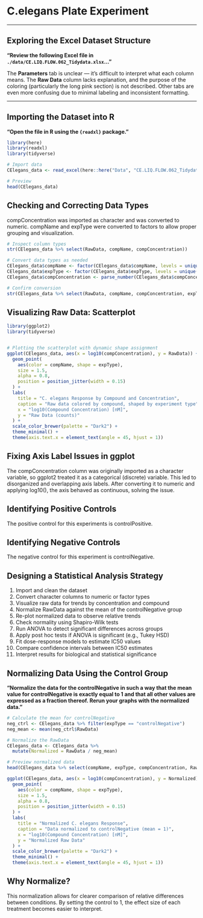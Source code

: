 # C.elegans Plate Experiment

---

## Exploring the Excel Dataset Structure

**"Review the following Excel file in `./data/CE.LIQ.FLOW.062_Tidydata.xlsx`..."**

The **Parameters** tab is unclear — it's difficult to interpret what each column means. The **Raw Data** column lacks explanation, and the purpose of the coloring (particularly the long pink section) is not described. Other tabs are even more confusing due to minimal labeling and inconsistent formatting.

---

## Importing the Dataset into R

**"Open the file in R using the `{readxl}` package."**

```r
library(here)
library(readxl)
library(tidyverse)

# Import data
CElegans_data <- read_excel(here::here("Data", "CE.LIQ.FLOW.062_Tidydata.xlsx"))

# Preview
head(CElegans_data)
```
## Checking and Correcting Data Types

compConcentration was imported as character and was converted to numeric. compName and expType were converted to factors to allow proper grouping and visualization.

```r
# Inspect column types
str(CElegans_data %>% select(RawData, compName, compConcentration))

# Convert data types as needed
CElegans_data$compName <- factor(CElegans_data$compName, levels = unique(CElegans_data$compName))
CElegans_data$expType <- factor(CElegans_data$expType, levels = unique(CElegans_data$expType))
CElegans_data$compConcentration <- parse_number(CElegans_data$compConcentration)

# Confirm conversion
str(CElegans_data %>% select(RawData, compName, compConcentration, expType))
```
## Visualizing Raw Data: Scatterplot
```r
library(ggplot2)
library(tidyverse)


# Plotting the scatterplot with dynamic shape assignment
ggplot(CElegans_data, aes(x = log10(compConcentration), y = RawData)) +
  geom_point(
    aes(color = compName, shape = expType),
    size = 1.5,
    alpha = 0.8,
    position = position_jitter(width = 0.15)
  ) +
  labs(
    title = "C. elegans Response by Compound and Concentration",
    caption = "Raw data colored by compound, shaped by experiment type",
    x = "log10(Compound Concentration) [nM]",
    y = "Raw Data (counts)"
  ) +
  scale_color_brewer(palette = "Dark2") +
  theme_minimal() +
  theme(axis.text.x = element_text(angle = 45, hjust = 1))


```

## Fixing Axis Label Issues in ggplot
The compConcentration column was originally imported as a character variable, so ggplot2 treated it as a categorical (discrete) variable. This led to disorganized and overlapping axis labels. After converting it to numeric and applying log10(), the axis behaved as continuous, solving the issue.

## Identifying Positive Controls
The positive control for this experiments is controlPositive.

## Identifying Negative Controls
The negative control for this experiment is controlNegative.

## 	Designing a Statistical Analysis Strategy
1) Import and clean the dataset
2) Convert character columns to numeric or factor types
3) Visualize raw data for trends by concentration and compound
4) Normalize RawData against the mean of the controlNegative group
5) Re-plot normalized data to observe relative trends
6) Check normality using Shapiro-Wilk tests
7) Run ANOVA to detect significant differences across groups
8) Apply post hoc tests if ANOVA is significant (e.g., Tukey HSD)
9) Fit dose-response models to estimate IC50 values
10) Compare confidence intervals between IC50 estimates
11) Interpret results for biological and statistical significance

## Normalizing Data Using the Control Group

**"Normalize the data for the controlNegative in such a way that the mean value for controlNegative is exactly equal to 1 and that all other values are expressed as a fraction thereof. Rerun your graphs with the normalized data."**

```r
# Calculate the mean for controlNegative
neg_ctrl <- CElegans_data %>% filter(expType == "controlNegative")
neg_mean <- mean(neg_ctrl$RawData)

# Normalize the RawData
CElegans_data <- CElegans_data %>%
  mutate(Normalized = RawData / neg_mean)

# Preview normalized data
head(CElegans_data %>% select(compName, expType, compConcentration, RawData, Normalized))
```

```r
ggplot(CElegans_data, aes(x = log10(compConcentration), y = Normalized)) +
  geom_point(
    aes(color = compName, shape = expType),
    size = 1.5,
    alpha = 0.8,
    position = position_jitter(width = 0.15)
  ) +
  labs(
    title = "Normalized C. elegans Response",
    caption = "Data normalized to controlNegative (mean = 1)",
    x = "log10(Compound Concentration) [nM]",
    y = "Normalized Raw Data"
  ) +
  scale_color_brewer(palette = "Dark2") +
  theme_minimal() +
  theme(axis.text.x = element_text(angle = 45, hjust = 1))
```

## 	Why Normalize?
This normalization allows for clearer comparison of relative differences between conditions. By setting the control to 1, the effect size of each treatment becomes easier to interpret.
